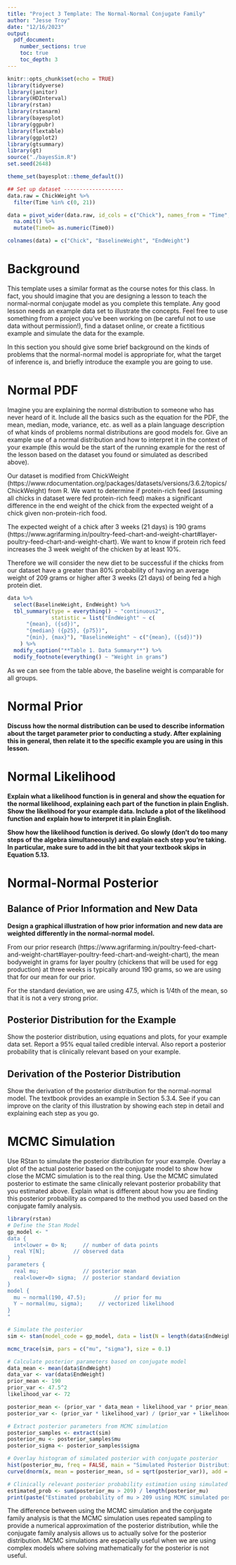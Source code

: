 ```yaml
---
title: "Project 3 Template: The Normal-Normal Conjugate Family"
author: "Jesse Troy"
date: "12/16/2023"
output: 
  pdf_document:
    number_sections: true
    toc: true
    toc_depth: 3
---
```


```r
knitr::opts_chunk$set(echo = TRUE)
library(tidyverse)
library(janitor)
library(HDInterval)
library(rstan)
library(rstanarm)
library(bayesplot)
library(ggpubr)
library(flextable)
library(ggplot2)
library(gtsummary)
library(gt)
source("./bayesSim.R")
set.seed(2648)

theme_set(bayesplot::theme_default())

## Set up dataset -------------------
data.raw = ChickWeight %>%
  filter(Time %in% c(0, 21))

data = pivot_wider(data.raw, id_cols = c("Chick"), names_from = "Time", names_prefix = "Time", values_from = "weight") %>%
  na.omit() %>%
  mutate(Time0= as.numeric(Time0))

colnames(data) = c("Chick", "BaselineWeight", "EndWeight")
```

# Background
This template uses a similar format as the course notes for this class. In fact, you should imagine that you are designing a lesson to teach the normal-normal conjugate model as you complete this template. Any good lesson needs an example data set to illustrate the concepts. Feel free to use something from a project you've been working on (be careful not to use data without permission!), find a dataset online, or create a fictitious example and simulate the data for the example. 

In this section you should give some brief background on the kinds of problems that the normal-normal model is appropriate for, what the target of inference is, and briefly introduce the example you are going to use. 

# Normal PDF
Imagine you are explaining the normal distribution to someone who has never heard of it. Include all the basics such as the equation for the PDF, the mean, median, mode, variance, etc. as well as a plain language description of what kinds of problems normal distributions are good models for. Give an example use of a normal distribution and how to interpret it in the context of your example (this would be the start of the running example for the rest of the lesson based on the dataset you found or simulated as described above).

Our dataset is modified from ChickWeight (https://www.rdocumentation.org/packages/datasets/versions/3.6.2/topics/ChickWeight) from R. We want to determine if protein-rich feed (assuming all chicks in dataset were fed protein-rich feed) makes a significant difference in the end weight of the chick from the expected weight of a chick given non-protein-rich food. 

The expected weight of a chick after 3 weeks (21 days) is 190 grams (https://www.agrifarming.in/poultry-feed-chart-and-weight-chart#layer-poultry-feed-chart-and-weight-chart). We want to know if protein rich feed increases the 3 week weight of the chicken by at least 10%. 

Therefore we will consider the new diet to be successful if the chicks from our dataset have a greater than 80% probability of having an average weight of 209 grams or higher after 3 weeks (21 days) of being fed a high protein diet. 

```r
data %>%
  select(BaselineWeight, EndWeight) %>%
  tbl_summary(type = everything() ~ "continuous2",
              statistic = list("EndWeight" ~ c(
      "{mean}, ({sd})",
      "{median} ({p25}, {p75})",
      "{min}, {max}"), "BaselineWeight" ~ c("{mean}, ({sd})"))
    ) %>%
  modify_caption("**Table 1. Data Summary**") %>%
  modify_footnote(everything() ~ "Weight in grams")


```
As we can see from the table above, the baseline weight is comparable for all groups. 

# Normal Prior
**Discuss how the normal distribution can be used to describe information about the target parameter prior to conducting a study. After explaining this in general, then relate it to the specific example you are using in this lesson. **


# Normal Likelihood
**Explain what a likelihood function is in general and show the equation for the normal likelihood, explaining each part of the function in plain English. Show the likelihood for your example data. Include a plot of the likelihood function and explain how to interpret it in plain English.**

**Show how the likelihood function is derived. Go slowly (don't do too many steps of the algebra simultaneously) and explain each step you're taking. In particular, make sure to add in the bit that your textbook skips in Equation 5.13.**

# Normal-Normal Posterior

## Balance of Prior Information and New Data
**Design a graphical illustration of how prior information and new data are weighted differently in the normal-normal model.**

From our prior research (https://www.agrifarming.in/poultry-feed-chart-and-weight-chart#layer-poultry-feed-chart-and-weight-chart), the mean bodyweight in grams for layer poultry (chickens that will be used for egg production) at three weeks is typically around 190 grams, so we are using that for our mean for our prior. 

For the standard deviation, we are using 47.5, which is 1/4th of the mean, so that it is not a very strong prior. 


## Posterior Distribution for the Example
Show the posterior distribution, using equations and plots, for your example data set. Report a 95% equal tailed credible interval. Also report a posterior probability that is clinically relevant based on your example.

## Derivation of the Posterior Distribution 
\textbf{EXTRA CREDIT: }Show the derivation of the posterior distribution for the normal-normal model. The textbook provides an example in Section 5.3.4. See if you can improve on the clarity of this illustration by showing each step in detail and explaining each step as you go. 

# MCMC Simulation
Use RStan to simulate the posterior distribution for your example. Overlay a plot of the actual posterior based on the conjugate model to show how close the MCMC simulation is to the real thing. Use the MCMC simulated posterior to estimate the same clinically relevant posterior probability that you estimated above. Explain what is different about how you are finding this posterior probability as compared to the method you used based on the conjugate family analysis. 

```r
library(rstan)
# Define the Stan Model
gp_model <- "
data {
  int<lower = 0> N;     // number of data points
  real Y[N];         // observed data
}
parameters {
  real mu;              // posterior mean
  real<lower=0> sigma;  // posterior standard deviation
}
model {
  mu ~ normal(190, 47.5);         // prior for mu
  Y ~ normal(mu, sigma);     // vectorized likelihood
}
"

# Simulate the posterior
sim <- stan(model_code = gp_model, data = list(N = length(data$EndWeight), Y = data$EndWeight), chains = 4, iter = 5000*2)

mcmc_trace(sim, pars = c("mu", "sigma"), size = 0.1)

# Calculate posterior parameters based on conjugate model
data_mean <- mean(data$EndWeight)
data_var <- var(data$EndWeight)
prior_mean <- 190
prior_var <- 47.5^2
likelihood_var <- 72

posterior_mean <- (prior_var * data_mean + likelihood_var * prior_mean) / (prior_var + likelihood_var)
posterior_var <- (prior_var * likelihood_var) / (prior_var + likelihood_var)

# Extract posterior parameters from MCMC simulation
posterior_samples <- extract(sim)
posterior_mu <- posterior_samples$mu
posterior_sigma <- posterior_samples$sigma

# Overlay histogram of simulated posterior with conjugate posterior
hist(posterior_mu, freq = FALSE, main = "Simulated Posterior Distribution for mu", xlab = "mu", col = "skyblue")
curve(dnorm(x, mean = posterior_mean, sd = sqrt(posterior_var)), add = TRUE, col = "red", lwd = 2)

# Clinically relevant posterior probability estimation using simulated posterior
estimated_prob <- sum(posterior_mu > 209) / length(posterior_mu)
print(paste("Estimated probability of mu > 209 using MCMC simulated posterior:", round(estimated_prob, digits = 2)))


```

The difference between using the MCMC simulation and the conjugate family analysis is that the MCMC simulation uses repeated sampling to provide a numerical approximation of the posterior distribution, while the conjugate family analysis allows us to actually solve for the posterior distribution. MCMC simulations are especially useful when we are using complex models where solving mathematically for the posterior is not useful.  
